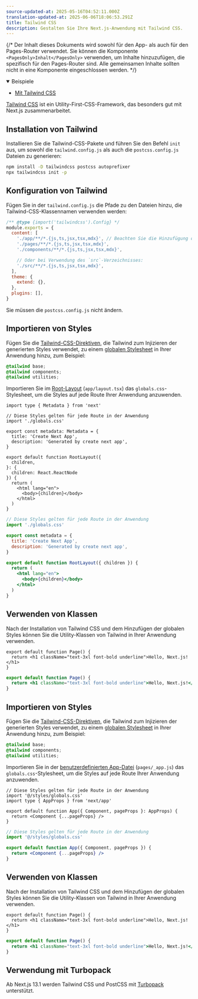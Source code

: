 ```yaml
---
source-updated-at: 2025-05-16T04:52:11.000Z
translation-updated-at: 2025-06-06T18:06:53.291Z
title: Tailwind CSS
description: Gestalten Sie Ihre Next.js-Anwendung mit Tailwind CSS.
---
```


{/* Der Inhalt dieses Dokuments wird sowohl für den App- als auch für den Pages-Router verwendet. Sie können die Komponente `<PagesOnly>Inhalt</PagesOnly>` verwenden, um Inhalte hinzuzufügen, die spezifisch für den Pages-Router sind. Alle gemeinsamen Inhalte sollten nicht in eine Komponente eingeschlossen werden. */}

<PagesOnly>

<details open>
  <summary>Beispiele</summary>

- [Mit Tailwind CSS](https://github.com/vercel/next.js/tree/canary/examples/with-tailwindcss)

</details>

</PagesOnly>

[Tailwind CSS](https://tailwindcss.com/) ist ein Utility-First-CSS-Framework, das besonders gut mit Next.js zusammenarbeitet.

## Installation von Tailwind

Installieren Sie die Tailwind-CSS-Pakete und führen Sie den Befehl `init` aus, um sowohl die `tailwind.config.js` als auch die `postcss.config.js` Dateien zu generieren:

```bash filename="Terminal"
npm install -D tailwindcss postcss autoprefixer
npx tailwindcss init -p
```

## Konfiguration von Tailwind

Fügen Sie in der `tailwind.config.js` die Pfade zu den Dateien hinzu, die Tailwind-CSS-Klassennamen verwenden werden:

```js filename="tailwind.config.js"
/** @type {import('tailwindcss').Config} */
module.exports = {
  content: [
    './app/**/*.{js,ts,jsx,tsx,mdx}', // Beachten Sie die Hinzufügung des `app`-Verzeichnisses.
    './pages/**/*.{js,ts,jsx,tsx,mdx}',
    './components/**/*.{js,ts,jsx,tsx,mdx}',

    // Oder bei Verwendung des `src`-Verzeichnisses:
    './src/**/*.{js,ts,jsx,tsx,mdx}',
  ],
  theme: {
    extend: {},
  },
  plugins: [],
}
```

Sie müssen die `postcss.config.js` nicht ändern.

<AppOnly>

## Importieren von Styles

Fügen Sie die [Tailwind-CSS-Direktiven](https://tailwindcss.com/docs/functions-and-directives#directives), die Tailwind zum Injizieren der generierten Styles verwendet, zu einem [globalen Stylesheet](/docs/app/building-your-application/styling/css-modules#global-styles) in Ihrer Anwendung hinzu, zum Beispiel:

```css filename="app/globals.css"
@tailwind base;
@tailwind components;
@tailwind utilities;
```

Importieren Sie im [Root-Layout](/docs/app/building-your-application/routing/pages-and-layouts#root-layout-required) (`app/layout.tsx`) das `globals.css`-Stylesheet, um die Styles auf jede Route Ihrer Anwendung anzuwenden.

```tsx filename="app/layout.tsx" switcher
import type { Metadata } from 'next'

// Diese Styles gelten für jede Route in der Anwendung
import './globals.css'

export const metadata: Metadata = {
  title: 'Create Next App',
  description: 'Generated by create next app',
}

export default function RootLayout({
  children,
}: {
  children: React.ReactNode
}) {
  return (
    <html lang="en">
      <body>{children}</body>
    </html>
  )
}
```

```jsx filename="app/layout.js" switcher
// Diese Styles gelten für jede Route in der Anwendung
import './globals.css'

export const metadata = {
  title: 'Create Next App',
  description: 'Generated by create next app',
}

export default function RootLayout({ children }) {
  return (
    <html lang="en">
      <body>{children}</body>
    </html>
  )
}
```

## Verwenden von Klassen

Nach der Installation von Tailwind CSS und dem Hinzufügen der globalen Styles können Sie die Utility-Klassen von Tailwind in Ihrer Anwendung verwenden.

```tsx filename="app/page.tsx" switcher
export default function Page() {
  return <h1 className="text-3xl font-bold underline">Hello, Next.js!</h1>
}
```

```jsx filename="app/page.js" switcher
export default function Page() {
  return <h1 className="text-3xl font-bold underline">Hello, Next.js!</h1>
}
```

</AppOnly>

<PagesOnly>

## Importieren von Styles

Fügen Sie die [Tailwind-CSS-Direktiven](https://tailwindcss.com/docs/functions-and-directives#directives), die Tailwind zum Injizieren der generierten Styles verwendet, zu einem [globalen Stylesheet](/docs/pages/building-your-application/styling/css-modules#global-styles) in Ihrer Anwendung hinzu, zum Beispiel:

```css filename="styles/globals.css"
@tailwind base;
@tailwind components;
@tailwind utilities;
```

Importieren Sie in der [benutzerdefinierten App-Datei](/docs/pages/building-your-application/routing/custom-app) (`pages/_app.js`) das `globals.css`-Stylesheet, um die Styles auf jede Route Ihrer Anwendung anzuwenden.

```tsx filename="pages/_app.tsx" switcher
// Diese Styles gelten für jede Route in der Anwendung
import '@/styles/globals.css'
import type { AppProps } from 'next/app'

export default function App({ Component, pageProps }: AppProps) {
  return <Component {...pageProps} />
}
```

```jsx filename="pages/_app.js" switcher
// Diese Styles gelten für jede Route in der Anwendung
import '@/styles/globals.css'

export default function App({ Component, pageProps }) {
  return <Component {...pageProps} />
}
```

## Verwenden von Klassen

Nach der Installation von Tailwind CSS und dem Hinzufügen der globalen Styles können Sie die Utility-Klassen von Tailwind in Ihrer Anwendung verwenden.

```tsx filename="pages/index.tsx" switcher
export default function Page() {
  return <h1 className="text-3xl font-bold underline">Hello, Next.js!</h1>
}
```

```jsx filename="pages/index.js" switcher
export default function Page() {
  return <h1 className="text-3xl font-bold underline">Hello, Next.js!</h1>
}
```

</PagesOnly>

## Verwendung mit Turbopack

Ab Next.js 13.1 werden Tailwind CSS und PostCSS mit [Turbopack](https://turbo.build/pack/docs/features/css#tailwind-css) unterstützt.
